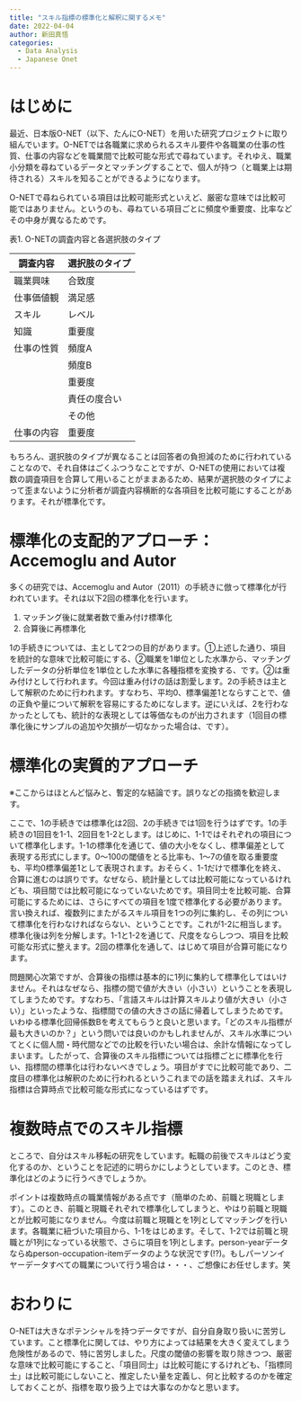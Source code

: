 ```yaml
---
title: "スキル指標の標準化と解釈に関するメモ"
date: 2022-04-04
author: 新田真悟
categories:
  - Data Analysis
  - Japanese Onet
---
```


# はじめに

最近、日本版O-NET（以下、たんにO-NET）を用いた研究プロジェクトに取り組んでいます。O-NETでは各職業に求められるスキル要件や各職業の仕事の性質、仕事の内容などを職業間で比較可能な形式で尋ねています。それゆえ、職業小分類を尋ねているデータとマッチングすることで、個人が持つ（と職業上は期待される）スキルを知ることができるようになります。

O-NETで尋ねられている項目は比較可能形式といえど、厳密な意味では比較可能ではありません。というのも、尋ねている項目ごとに頻度や重要度、比率などその中身が異なるためです。

表1. O-NETの調査内容と各選択肢のタイプ

| 調査内容 | 選択肢のタイプ |
| --- | --- |
| 職業興味 | 合致度 |
| 仕事価値観 | 満足感 |
| スキル | レベル |
| 知識 | 重要度 |
| 仕事の性質 | 頻度A
|  | 頻度B
|  | 重要度
|  | 責任の度合い
|  | その他 |
| 仕事の内容 | 重要度 |

もちろん、選択肢のタイプが異なることは回答者の負担減のために行われていることなので、それ自体はごくふつうなことですが、O-NETの使用においては複数の調査項目を合算して用いることがままあるため、結果が選択肢のタイプによって歪まないように分析者が調査内容横断的な各項目を比較可能にすることがあります。それが標準化です。

# 標準化の支配的アプローチ：Accemoglu and Autor

多くの研究では、Accemoglu and Autor（2011）の手続きに倣って標準化が行われています。それは以下2回の標準化を行います。

1. マッチング後に就業者数で重み付け標準化
2. 合算後に再標準化

1の手続きについては、主として2つの目的があります。①上述した通り、項目を統計的な意味で比較可能にする、②職業を1単位とした水準から、マッチングしたデータの分析単位を1単位とした水準に各種指標を変換する、です。②は重み付けとして行われます。今回は重み付けの話は割愛します。2の手続きは主として解釈のために行われます。すなわち、平均0、標準偏差1とならすことで、値の正負や量について解釈を容易にするためになします。逆にいえば、2を行わなかったとしても、統計的な表現としては等価なものが出力されます（1回目の標準化後にサンプルの追加や欠損が一切なかった場合は、です）。

# 標準化の実質的アプローチ

※ここからはほとんど悩みと、暫定的な結論です。誤りなどの指摘を歓迎します。

ここで、1の手続きでは標準化は2回、2の手続きでは1回を行うはずです。1の手続きの1回目を1-1、2回目を1-2とします。はじめに、1-1ではそれぞれの項目について標準化します。1-1の標準化を通じて、値の大小をなくし、標準偏差として表現する形式にします。0〜100の閾値をとる比率も、1〜7の値を取る重要度も、平均0標準偏差1として表現されます。おそらく、1-1だけで標準化を終え、合算に進むのは誤りです。なぜなら、統計量としては比較可能になっているけれども、項目間では比較可能になっていないためです。項目同士を比較可能、合算可能にするためには、さらにすべての項目を1度で標準化する必要があります。言い換えれば、複数列にまたがるスキル項目を1つの列に集約し、その列について標準化を行わなければならない、ということです。これが1-2に相当します。標準化後は列を分解します。1-1と1-2を通じて、尺度をならしつつ、項目を比較可能な形式に整えます。2回の標準化を通して、はじめて項目が合算可能になります。

問題関心次第ですが、合算後の指標は基本的に1列に集約して標準化してはいけません。それはなぜなら、指標の間で値が大きい（小さい）ということを表現してしまうためです。すなわち、「言語スキルは計算スキルより値が大きい（小さい）」といったような、指標間での値の大きさの話に帰着してしまうためです。いわゆる標準化回帰係数Bを考えてもらうと良いと思います。「どのスキル指標が最も大きいのか？」という問いでは良いのかもしれませんが、スキル水準についてとくに個人間・時代間などでの比較を行いたい場合は、余計な情報になってしまいます。したがって、合算後のスキル指標については指標ごとに標準化を行い、指標間の標準化は行わないべきでしょう。項目がすでに比較可能であり、二度目の標準化は解釈のために行われるというこれまでの話を踏まえれば、スキル指標は合算時点で比較可能な形式になっているはずです。

# 複数時点でのスキル指標

ところで、自分はスキル移転の研究をしています。転職の前後でスキルはどう変化するのか、ということを記述的に明らかにしようとしています。このとき、標準化はどのように行うべきでしょうか。

ポイントは複数時点の職業情報がある点です（簡単のため、前職と現職とします）。このとき、前職と現職それぞれで標準化してしまうと、やはり前職と現職とが比較可能になりません。今度は前職と現職とを1列としてマッチングを行います。各職業に紐づいた項目から、1-1をはじめます。そして、1-2では前職と現職とが1列になっている状態で、さらに項目を1列とします。person-yearデータならぬperson-occupation-itemデータのような状況です(!?)。もしパーソンイヤーデータすべての職業について行う場合は・・・、ご想像にお任せします。笑

# おわりに

O-NETは大きなポテンシャルを持つデータですが、自分自身取り扱いに苦労しています。こと標準化に関しては、やり方によっては結果を大きく変えてしまう危険性があるので、特に苦労しました。尺度の閾値の影響を取り除きつつ、厳密な意味で比較可能にすること、「項目同士」は比較可能にするけれども、「指標同士」は比較可能にしないこと、推定したい量を定義し、何と比較するのかを確定しておくことが、指標を取り扱う上では大事なのかなと思います。